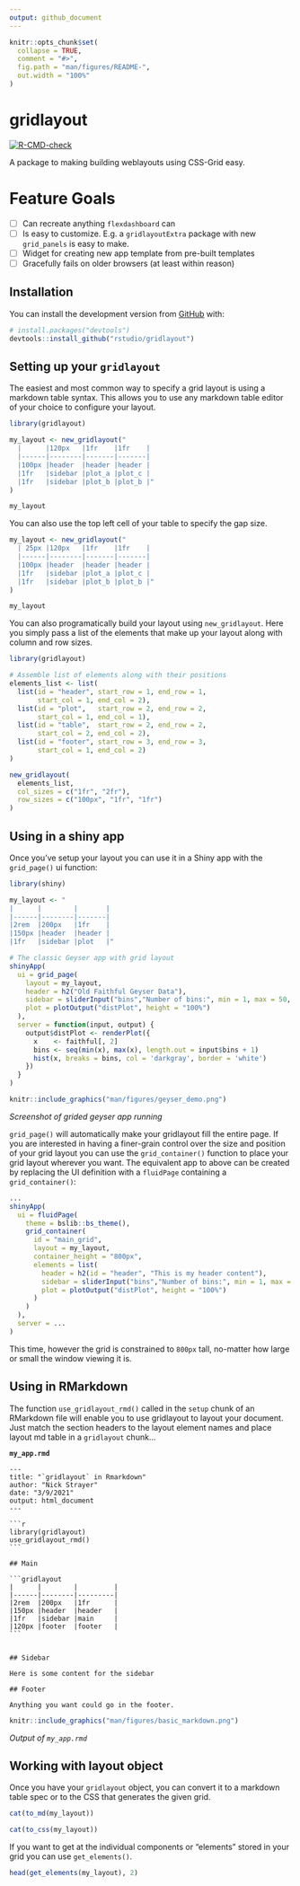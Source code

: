 ```yaml
---
output: github_document
---
```


<!-- README.md is generated from README.Rmd. Please edit that file -->

```r
knitr::opts_chunk$set(
  collapse = TRUE,
  comment = "#>",
  fig.path = "man/figures/README-",
  out.width = "100%"
)

```

# gridlayout

<!-- badges: start -->
[![R-CMD-check](https://github.com/rstudio/gridlayout/workflows/R-CMD-check/badge.svg)](https://github.com/rstudio/gridlayout/actions)
<!-- badges: end -->

A package to making building weblayouts using CSS-Grid easy.

# Feature Goals

- [ ] Can recreate anything `flexdashboard` can
- [ ] Is easy to customize. E.g. a `gridlayoutExtra` package with new `grid_panels` is easy to make.
- [ ] Widget for creating new app template from pre-built templates
- [ ] Gracefully fails on older browsers (at least within reason)

## Installation

You can install the development version from [GitHub](https://github.com/) with:

``` r
# install.packages("devtools")
devtools::install_github("rstudio/gridlayout")
```

## Setting up your `gridlayout`

The easiest and most common way to specify a grid layout is using a markdown table syntax. This allows you to use any markdown table editor of your choice to configure your layout. 

```r
library(gridlayout)

my_layout <- new_gridlayout("
  |      |120px   |1fr    |1fr    |
  |------|--------|-------|-------|
  |100px |header  |header |header |
  |1fr   |sidebar |plot_a |plot_c |
  |1fr   |sidebar |plot_b |plot_b |"
)

my_layout
```


You can also use the top left cell of your table to specify the gap size.

```r
my_layout <- new_gridlayout("
  | 25px |120px   |1fr    |1fr    |
  |------|--------|-------|-------|
  |100px |header  |header |header |
  |1fr   |sidebar |plot_a |plot_c |
  |1fr   |sidebar |plot_b |plot_b |"
)

my_layout
```

You can also programatically build your layout using `new_gridlayout`. Here you simply pass a list of the elements that make up your layout along with column and row sizes.

```r
library(gridlayout)

# Assemble list of elements along with their positions
elements_list <- list(
  list(id = "header", start_row = 1, end_row = 1,
       start_col = 1, end_col = 2),
  list(id = "plot",   start_row = 2, end_row = 2,
       start_col = 1, end_col = 1),
  list(id = "table",  start_row = 2, end_row = 2,
       start_col = 2, end_col = 2),
  list(id = "footer", start_row = 3, end_row = 3,
       start_col = 1, end_col = 2)
)

new_gridlayout(
  elements_list,
  col_sizes = c("1fr", "2fr"),
  row_sizes = c("100px", "1fr", "1fr")
)
```

## Using in a shiny app

Once you've setup your layout you can use it in a Shiny app with the `grid_page()` ui function:

```r
library(shiny)

my_layout <- "
|      |        |       |
|------|--------|-------|
|2rem  |200px   |1fr    |
|150px |header  |header |
|1fr   |sidebar |plot   |"

# The classic Geyser app with grid layout
shinyApp(
  ui = grid_page(
    layout = my_layout,
    header = h2("Old Faithful Geyser Data"),
    sidebar = sliderInput("bins","Number of bins:", min = 1, max = 50, value = 30),
    plot = plotOutput("distPlot", height = "100%")
  ),
  server = function(input, output) {
    output$distPlot <- renderPlot({
      x    <- faithful[, 2]
      bins <- seq(min(x), max(x), length.out = input$bins + 1)
      hist(x, breaks = bins, col = 'darkgray', border = 'white')
    })
  }
)
```

```r
knitr::include_graphics("man/figures/geyser_demo.png")
```
_Screenshot of grided geyser app running_



`grid_page()` will automatically make your gridlayout fill the entire page. If you are interested in having a finer-grain control over the size and position of your grid layout you can use the `grid_container()` function to place your grid layout wherever you want. The equivalent app to above can be created by replacing the UI definition with a `fluidPage` containing a `grid_container()`:

```r
...
shinyApp(
  ui = fluidPage(
    theme = bslib::bs_theme(),
    grid_container(
      id = "main_grid",
      layout = my_layout,
      container_height = "800px",
      elements = list(
        header = h2(id = "header", "This is my header content"),
        sidebar = sliderInput("bins","Number of bins:", min = 1, max = 50, value = 30),
        plot = plotOutput("distPlot", height = "100%")
      )
    )
  ),
  server = ...
)
```

This time, however the grid is constrained to `800px` tall, no-matter how large or small the window viewing it is. 

## Using in RMarkdown

The function `use_gridlayout_rmd()` called in the `setup` chunk of an RMarkdown file will enable you to use gridlayout to layout your document. Just match the section headers to the layout element names and place layout md table in a `gridlayout` chunk... 

__`my_app.rmd`__
````
---
title: "`gridlayout` in Rmarkdown"
author: "Nick Strayer"
date: "3/9/2021"
output: html_document
---

```r
library(gridlayout)
use_gridlayout_rmd()
```

## Main

```gridlayout
|      |        |         |
|------|--------|---------|
|2rem  |200px   |1fr      |
|150px |header  |header   |
|1fr   |sidebar |main     |
|120px |footer  |footer   |
```


## Sidebar

Here is some content for the sidebar

## Footer

Anything you want could go in the footer.

````

```r
knitr::include_graphics("man/figures/basic_markdown.png")
```

_Output of `my_app.rmd`_

## Working with layout object

Once you have your `gridlayout` object, you can convert it to a markdown table spec or to the CSS that generates the given grid.

```r
cat(to_md(my_layout))
```

```r
cat(to_css(my_layout))
```

If you want to get at the individual components or "elements" stored in your grid you can use `get_elements()`.

```r
head(get_elements(my_layout), 2)
```

